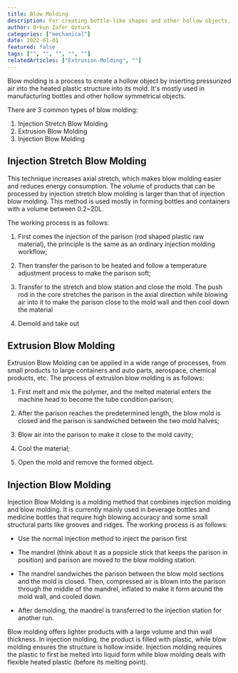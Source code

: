 ```yaml
---
title: Blow Molding
description: For creating bottle-like shapes and other hollow objects.
author: Orkun Zafer Ozturk
categories: ["mechanical"]
date: 2022-01-01
featured: false
tags: ["", "", "", "", ""]
relatedArticles: ["Extrusion-Molding", ""]
---
```



Blow molding is a process to create a hollow object by inserting pressurized air into the heated plastic structure into its mold. It's mostly used in manufacturing bottles and other hollow symmetrical objects.

There are 3 common types of blow molding:

1.  Injection Stretch Blow Molding
2.  Extrusion Blow Molding
3.  Injection Blow Molding

## Injection Stretch Blow Molding

This technique increases axial stretch, which makes blow molding easier and reduces energy consumption. The volume of products that can be processed by injection stretch blow molding is larger than that of injection blow molding. This method is used mostly in forming bottles and containers with a volume between 0.2~20L. 

The working process is as follows:

1.   First comes the injection of the parison (rod shaped plastic raw material), the principle is the same as an ordinary injection molding workflow;

2.   Then transfer the parison to be heated and follow a temperature adjustment process to make the parison soft;

3.   Transfer to the stretch and blow station and close the mold. The push rod in the core stretches the parison in the axial direction while blowing air into it to make the parison close to the mold wall and then cool down the material

4.   Demold and take out

## Extrusion Blow Molding
 Extrusion Blow Molding can be applied in a wide range of processes, from small products to large containers and auto parts, aerospace, chemical products, etc. The process of extrusion blow molding is as follows:

1.   First melt and mix the polymer, and the melted material enters the machine head to become the tube condition parison;

2.   After the parison reaches the predetermined length, the blow mold is closed and the parison is sandwiched between the two mold halves;

3.   Blow air into the parison to make it close to the mold cavity;

4.   Cool the material;

5.   Open the mold and remove the formed object.

## Injection Blow Molding
 
Injection Blow Molding is a molding method that combines injection molding and blow molding. It is currently mainly used in beverage bottles and medicine bottles that require high blowing accuracy and some small structural parts like grooves and ridges. The working process is as follows:

-   Use the normal injection method to inject the parison first

-   The mandrel (think about it as a popsicle stick that keeps the parison in position) and parison are moved to the blow molding station.

-   The mandrel sandwiches the parison between the blow mold sections and the mold is closed. Then, compressed air is blown into the parison through the middle of the mandrel, inflated to make it form around the mold wall, and cooled down.

-   After demolding, the mandrel is transferred to the injection station for another run.

Blow molding offers lighter products with a large volume and thin wall thickness. In injection molding, the product is filled with plastic, while blow molding ensures the structure is hollow inside. Injection molding requires the plastic to first be melted into liquid form while blow molding deals with flexible heated plastic (before its melting point).